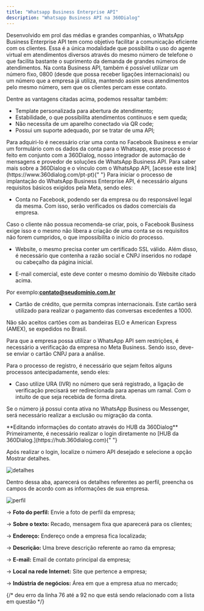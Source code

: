 ```yaml
---
title: "Whatsapp Business Enterprise API"
description: "Whatsapp Business API na 360Dialog"
---
```


Desenvolvido em prol das médias e grandes companhias, o WhatsApp Business Enterprise API tem como objetivo facilitar a comunicação eficiente com os clientes. Essa é a única modalidade que possibilita o uso do agente virtual em atendimentos diversos através do mesmo número de telefone o que facilita bastante o suprimento da demanda de grandes números de atendimentos. Na conta Business API, também é possível utilizar um número fixo, 0800 (desde que possa receber ligações internacionais) ou um número que a empresa já utiliza, mantendo assim seus atendimentos pelo mesmo número, sem que os clientes percam esse contato.

Dentre as vantagens citadas acima, podemos ressaltar também:

- Template personalizada para abertura de atendimento;
- Estabilidade, o que possibilita atendimentos contínuos e sem queda;
- Não necessita de um aparelho conectado via QR code;
- Possui um suporte adequado, por se tratar de uma API;

<Note>
  Para adquiri-lo é necessário criar uma conta no Facebook Business e enviar um
  formulário com os dados da conta para o Whatsapp, esse processo é feito em
  conjunto com a 360Dialog, nosso integrador de automação de mensagens e
  provedor de soluções de WhatsApp Business API. Para saber mais sobre a
  360Dialog e o vínculo com o WhatsApp API, [acesse este
  link](https://www.360dialog.com/pt-pt){" "}
</Note>

<AccordionGroup>
<Accordion icon="whatsapp" title="Implantação WhatsApp Business Enterprise API;">
Para iniciar o processo de implantação do WhatsApp Business Enterprise API, é necessário alguns requisitos básicos exigidos pela Meta, sendo eles:

- Conta no Facebook, podendo ser da empresa ou do responsável legal da mesma. Com isso, serão verificados os dados comerciais da empresa.

<Note>
  Caso o cliente não possua recomenda-se criar, pois, o Facebook Business exige
  isso e o mesmo não libera a criação de uma conta se os requisitos não forem
  cumpridos, o que impossibilita o início do processo.
</Note>

- Website, o mesmo precisa conter um certificado SSL válido. Além disso, é necessário que contenha a razão social e CNPJ inseridos no rodapé ou cabeçalho da página inicial.

- E-mail comercial, este deve conter o mesmo domínio do Website citado acima.

<Note>Por exemplo:**contato@seudomínio.com.br**</Note>

- Cartão de crédito, que permita compras internacionais. Este cartão será utilizado para realizar o pagamento das conversas excedentes a 1000.

<Note>
  Não são aceitos cartões com as bandeiras ELO e American Express (AMEX), se
  expedidos no Brasil.
</Note>

Para que a empresa possa utilizar o WhatsApp API sem restrições, é necessário a verificação da empresa no Meta Business. Sendo isso, deve-se enviar o cartão CNPJ para a análise.

Para o processo de registro, é necessário que sejam feitos alguns processos antecipadamente, sendo eles:

- Caso utilize URA (IVR) no número que será registrado, a ligação de verificação precisará ser redirecionada para apenas um ramal. Com o intuito de que seja recebida de forma direta.

<Note>Se o número já possui conta ativa no WhatsApp Business ou Messenger, será necessário realizar a exclusão ou migração da conta.</Note>
</Accordion>
<Accordion icon="gear" title="Configuração do canal WBEA">
</Accordion>

<Accordion icon="user" title="Hub 360Dialog">
**Editando informações do contato através do HUB da 360Dialog**

<Note>
  Primeiramente, é necessário realizar o login diretamente no [HUB da
  360Dialog.](https://hub.360dialog.com){" "}
</Note>

Após realizar o login, localize o número API desejado e selecione a opção Mostrar detalhes.

<img src="/images/mostrar_details.png" alt="detalhes" />

Dentro dessa aba, aparecerá os detalhes referentes ao perfil, preencha os campos de acordo com as informações de sua empresa.

<img src="/images/perfil.png" alt="perfil" />

-> **Foto do perfil:** Envie a foto de perfil da empresa;

-> **Sobre o texto:** Recado, mensagem fixa que aparecerá para os clientes;

-> **Endereço:** Endereço onde a empresa fica localizada;

-> **Descrição:** Uma breve descrição referente ao ramo da empresa;

-> **E-mail:** Email de contato principal da empresa;

-> **Local na rede Internet:** Site que pertence a empresa;

-> **Indústria de negócios:** Área em que a empresa atua no mercado;

{/* deu erro da linha 76 até a 92 no </accordion> que está sendo relacionado com a lista em questão */}

</Accordion>

</AccordionGroup>
